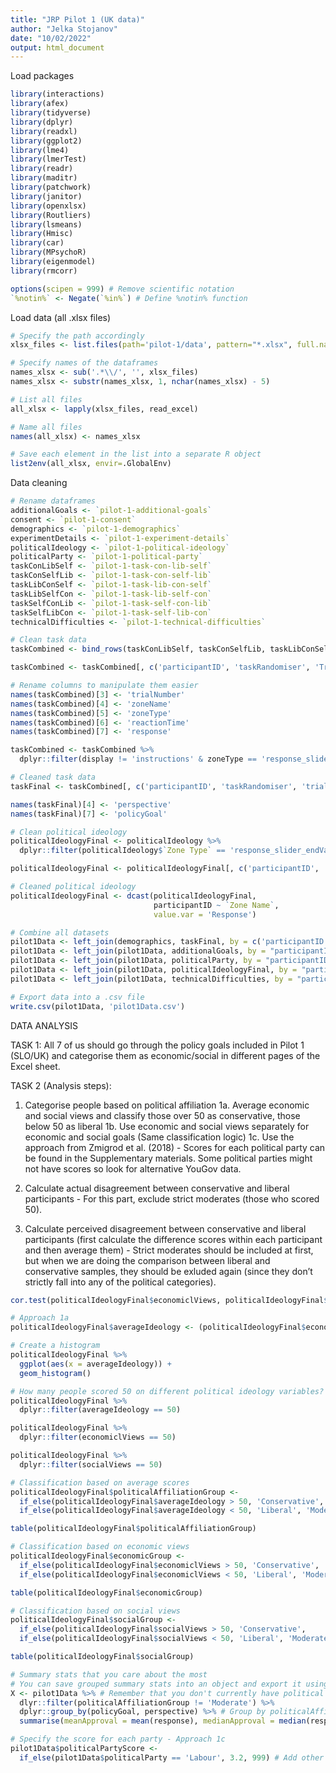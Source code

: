 ```yaml
---
title: "JRP Pilot 1 (UK data)"
author: "Jelka Stojanov"
date: "10/02/2022"
output: html_document
---
```


Load packages

```r
library(interactions)
library(afex)
library(tidyverse) 
library(dplyr)
library(readxl)
library(ggplot2)
library(lme4) 
library(lmerTest)
library(readr)
library(maditr)
library(patchwork)
library(janitor)
library(openxlsx)
library(Routliers)
library(lsmeans)
library(Hmisc)
library(car)
library(MPsychoR)
library(eigenmodel)
library(rmcorr)

options(scipen = 999) # Remove scientific notation
`%notin%` <- Negate(`%in%`) # Define %notin% function
```

Load data (all .xlsx files)

```r
# Specify the path accordingly
xlsx_files <- list.files(path='pilot-1/data', pattern="*.xlsx", full.names=TRUE)

# Specify names of the dataframes 
names_xlsx <- sub('.*\\/', '', xlsx_files)
names_xlsx <- substr(names_xlsx, 1, nchar(names_xlsx) - 5)

# List all files
all_xlsx <- lapply(xlsx_files, read_excel)

# Name all files
names(all_xlsx) <- names_xlsx

# Save each element in the list into a separate R object
list2env(all_xlsx, envir=.GlobalEnv)
```

Data cleaning

```r
# Rename dataframes
additionalGoals <- `pilot-1-additional-goals`
consent <- `pilot-1-consent`
demographics <- `pilot-1-demographics`
experimentDetails <- `pilot-1-experiment-details`
politicalIdeology <- `pilot-1-political-ideology`
politicalParty <- `pilot-1-political-party`
taskConLibSelf <- `pilot-1-task-con-lib-self`
taskConSelfLib <- `pilot-1-task-con-self-lib`
taskLibConSelf <- `pilot-1-task-lib-con-self`
taskLibSelfCon <- `pilot-1-task-lib-self-con`
taskSelfConLib <- `pilot-1-task-self-con-lib`
taskSelfLibCon <- `pilot-1-task-self-lib-con`
technicalDifficulties <- `pilot-1-technical-difficulties`

# Clean task data
taskCombined <- bind_rows(taskConLibSelf, taskConSelfLib, taskLibConSelf, taskLibSelfCon, taskSelfConLib, taskSelfLibCon)

taskCombined <- taskCombined[, c('participantID', 'taskRandomiser', 'Trial Number', 'Zone Name', 'Zone Type', 'Reaction Time', 'Response', 'display', 'sliderText')]

# Rename columns to manipulate them easier
names(taskCombined)[3] <- 'trialNumber'
names(taskCombined)[4] <- 'zoneName'
names(taskCombined)[5] <- 'zoneType'
names(taskCombined)[6] <- 'reactionTime'
names(taskCombined)[7] <- 'response'

taskCombined <- taskCombined %>%
  dplyr::filter(display != 'instructions' & zoneType == 'response_slider_endValue')

# Cleaned task data
taskFinal <- taskCombined[, c('participantID', 'taskRandomiser', 'trialNumber', 'zoneName', 'reactionTime', 'response', 'sliderText')]

names(taskFinal)[4] <- 'perspective'
names(taskFinal)[7] <- 'policyGoal'

# Clean political ideology
politicalIdeologyFinal <- politicalIdeology %>%
  dplyr::filter(politicalIdeology$`Zone Type` == 'response_slider_endValue')

politicalIdeologyFinal <- politicalIdeologyFinal[, c('participantID', 'Zone Name', 'Response')]

# Cleaned political ideology
politicalIdeologyFinal <- dcast(politicalIdeologyFinal,
                                participantID ~ `Zone Name`,
                                value.var = 'Response')

# Combine all datasets
pilot1Data <- left_join(demographics, taskFinal, by = c('participantID', 'taskRandomiser'))
pilot1Data <- left_join(pilot1Data, additionalGoals, by = "participantID")
pilot1Data <- left_join(pilot1Data, politicalParty, by = "participantID")
pilot1Data <- left_join(pilot1Data, politicalIdeologyFinal, by = "participantID")
pilot1Data <- left_join(pilot1Data, technicalDifficulties, by = "participantID")

# Export data into a .csv file
write.csv(pilot1Data, 'pilot1Data.csv')
```

#########

DATA ANALYSIS

########

TASK 1: All 7 of us should go through the policy goals included in Pilot 1 (SLO/UK) and categorise them as economic/social in different pages of the Excel sheet.


TASK 2 (Analysis steps):

1. Categorise people based on political affiliation
  1a. Average economic and social views and classify those over 50 as conservative, those below 50 as liberal
  1b. Use economic and social views separately for economic and social goals (Same classification logic)
  1c. Use the approach from Zmigrod et al. (2018) - Scores for each political party can be found in the Supplementary materials. Some political parties might not have scores so look for alternative YouGov data.
  
2. Calculate actual disagreement between conservative and liberal participants - For this part, exclude strict moderates (those who scored 50).
3. Calculate perceived disagreement between conservative and liberal participants (first calculate the difference scores within each participant and then average them) - Strict moderates should be included at first, but when we are doing the comparison between liberal and conservative samples, they should be exluded again (since they don't strictly fall into any of the political categories).

```r
cor.test(politicalIdeologyFinal$economiclViews, politicalIdeologyFinal$socialViews) # How correlated are economic and social views?

# Approach 1a
politicalIdeologyFinal$averageIdeology <- (politicalIdeologyFinal$economiclViews + politicalIdeologyFinal$socialViews) / 2

# Create a histogram
politicalIdeologyFinal %>%
  ggplot(aes(x = averageIdeology)) +
  geom_histogram()

# How many people scored 50 on different political ideology variables?
politicalIdeologyFinal %>%
  dplyr::filter(averageIdeology == 50)

politicalIdeologyFinal %>%
  dplyr::filter(economiclViews == 50)

politicalIdeologyFinal %>%
  dplyr::filter(socialViews == 50)

# Classification based on average scores
politicalIdeologyFinal$politicalAffiliationGroup <- 
  if_else(politicalIdeologyFinal$averageIdeology > 50, 'Conservative', 
  if_else(politicalIdeologyFinal$averageIdeology < 50, 'Liberal', 'Moderate'))

table(politicalIdeologyFinal$politicalAffiliationGroup)

# Classification based on economic views
politicalIdeologyFinal$economicGroup <- 
  if_else(politicalIdeologyFinal$economiclViews > 50, 'Conservative', 
  if_else(politicalIdeologyFinal$economiclViews < 50, 'Liberal', 'Moderate'))

table(politicalIdeologyFinal$economicGroup)

# Classification based on social views
politicalIdeologyFinal$socialGroup <- 
  if_else(politicalIdeologyFinal$socialViews > 50, 'Conservative', 
  if_else(politicalIdeologyFinal$socialViews < 50, 'Liberal', 'Moderate'))

table(politicalIdeologyFinal$socialGroup)

# Summary stats that you care about the most
# You can save grouped summary stats into an object and export it using write.csv() function
X <- pilot1Data %>% # Remember that you don't currently have political affiliation columns in this dataset (pilot1Data)!
  dlyr::filter(politicalAffiliationGroup != 'Moderate') %>%
  dplyr::group_by(policyGoal, perspective) %>% # Group by politicalAffiliationGroup later as well
  summarise(meanApproval = mean(response), medianApproval = median(response), sdApproval = sd(response), madApproval = mad(response))

# Specify the score for each party - Approach 1c
pilot1Data$politicalPartyScore <- 
  if_else(pilot1Data$politicalParty == 'Labour', 3.2, 999) # Add other political parties here
```

